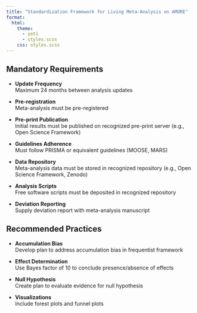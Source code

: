 ```yaml
---
title: "Standardization Framework for Living Meta-Analysis on AMORE"
format:
  html:
    theme: 
      - yeti
      - styles.scss
    css: styles.scss
---
```


::: {.panel-tabset .mt-4}

## Mandatory Requirements {.tab-header}

::: {.requirements-box}
- **Update Frequency**  
  Maximum 24 months between analysis updates

- **Pre-registration**  
  Meta-analysis must be pre-registered

- **Pre-print Publication**  
  Initial results must be published on recognized pre-print server (e.g., Open Science Framework)

- **Guidelines Adherence**  
  Must follow PRISMA or equivalent guidelines (MOOSE, MARS)

- **Data Repository**  
  Meta-analysis data must be stored in recognized repository (e.g., Open Science Framework, Zenodo)

- **Analysis Scripts**  
  Free software scripts must be deposited in recognized repository

- **Deviation Reporting**  
  Supply deviation report with meta-analysis manuscript
:::

## Recommended Practices {.tab-header}

::: {.requirements-box}
- **Accumulation Bias**  
  Develop plan to address accumulation bias in frequentist framework

- **Effect Determination**  
  Use Bayes factor of 10 to conclude presence/absence of effects

- **Null Hypothesis**  
  Create plan to evaluate evidence for null hypothesis

- **Visualizations**  
  Include forest plots and funnel plots
:::

:::